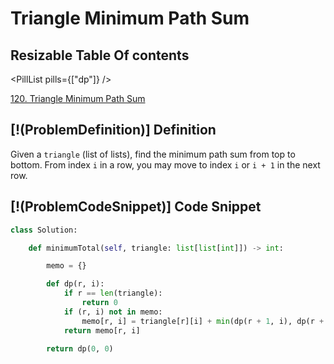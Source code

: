 # Triangle Minimum Path Sum

## Resizable Table Of contents

<DifficultyBadge difficulty="medium" />

<PillList pills={["dp"]} />

[120. Triangle Minimum Path Sum](https://leetcode.com/problems/triangle)

## [!(ProblemDefinition)] Definition

Given a `triangle` (list of lists), find the minimum path sum from top to bottom. From index `i` in a row, you may move to index `i` or `i + 1` in the next row.

## [!(ProblemCodeSnippet)] Code Snippet

```python meta="source=problems/120-triangle/solution.py"
class Solution:

    def minimumTotal(self, triangle: list[list[int]]) -> int:

        memo = {}

        def dp(r, i):
            if r == len(triangle):
                return 0
            if (r, i) not in memo:
                memo[r, i] = triangle[r][i] + min(dp(r + 1, i), dp(r + 1, i + 1))
            return memo[r, i]

        return dp(0, 0)
```

